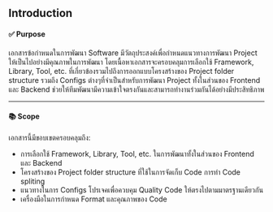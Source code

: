 ## Introduction
#### ✅ Purpose
เอกสารข้อกำหนดในการพัฒนา Software มีวัตถุประสงค์เพื่อกำหนดแนวทางการพัฒนา Project 
ให้เป็นไปอย่างมีคุณภาพในการพัฒนา โดยเนื้อหาเอกสารจะครอบคลุมการเลือกใช้ Framework, Library, Tool, etc.
ที่เกี่ยวข้องรวมไปถึงการออกแบบโครงสร้างของ Project folder structure รวมถึง Configs ต่างๆที่จำเป็นสำหรับการพัฒนา Project
ทั้งในส่วนของ Frontend และ Backend ช่วยให้ทีมพัฒนามีความเข้าใจตรงกันและสามารถทำงานร่วมกันได้อย่างมีประสิทธิภาพ

---
#### 📚 Scope
เอกสารนี้มีขอบเขตครอบคลุมถึง:
- การเลือกใช้ Framework, Library, Tool, etc. ในการพัฒนาทั้งในส่วนของ Frontend และ Backend
- โครงสร้างของ Project folder structure ที่ใช้ในการจัดเก็บ Code การทำ Code spliting
- แนวทางในการ Configs โปรเจคเพื่อควบคุม Quality Code ให้ตรงไปตามมาตรฐานเดียวกัน
- เครื่องมือในการกำหนด Format และคุณภาพของ Code